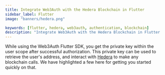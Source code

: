 ```yaml
---
title: Integrate Web3Auth with the Hedera Blockchain in Flutter
sidebar_label: Flutter
image: "banners/hedera.png"

keywords: [flutter, hedera, web3auth, authentication, blockchain]
description: "Integrate Web3Auth with the Hedera Blockchain in Flutter | Documentation - Web3Auth"
---
```



<SEO
  title="Integrate Web3Auth with the Hedera Blockchain in Flutter"
  description="Integrate Web3Auth with the Hedera Blockchain in Flutter | Documentation - Web3Auth"
  image="https://web3auth.io/docs/banners/hedera.png"
  slug="/connect-blockchain/evm/hedera/flutter"
/>

While using the Web3Auth Flutter SDK, you get the private key within the user scope after successful
authorization. This private key can be used to retrieve the user's address, and interact with
[Hedera](https://hedera.com/) to make any blockchain calls. We have highlighted a few here for
getting you started quickly on that.

<EVMInteraction />
